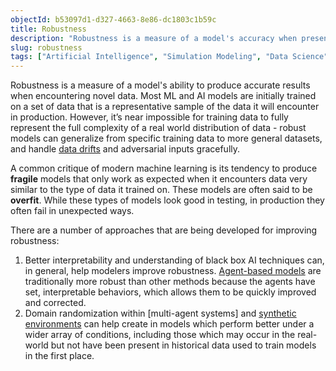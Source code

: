 ```yaml
---
objectId: b53097d1-d327-4663-8e86-dc1803c1b59c
title: Robustness
description: "Robustness is a measure of a model's accuracy when presented with novel data."
slug: robustness
tags: ["Artificial Intelligence", "Simulation Modeling", "Data Science", "Optimization"]
---
```


Robustness is a measure of a model's ability to produce accurate results when encountering novel data. Most ML and AI models are initially trained on a set of data that is a representative sample of the data it will encounter in production. However, it’s near impossible for training data to fully represent the full complexity of a real world distribution of data - robust models can generalize from specific training data to more general datasets, and handle [data drifts](https://hash.ai/glossary/data-drift) and adversarial inputs gracefully.

A common critique of modern machine learning is its tendency to produce **fragile** models that only work as expected when it encounters data very similar to the type of data it trained on. These models are often said to be **overfit**. While these types of models look good in testing, in production they often fail in unexpected ways.

There are a number of approaches that are being developed for improving robustness:

1.  Better interpretability and understanding of black box AI techniques can, in general, help modelers improve robustness. [Agent-based models](https://hash.ai/glossary/agent-based-modeling) are traditionally more robust than other methods because the agents have set, interpretable behaviors, which allows them to be quickly improved and corrected.
2.  Domain randomization within [multi-agent systems] and [synthetic environments](https://hash.ai/glossary/single-synthetic-environment) can help create in models which perform better under a wider array of conditions, including those which may occur in the real-world but not have been present in historical data used to train models in the first place.
